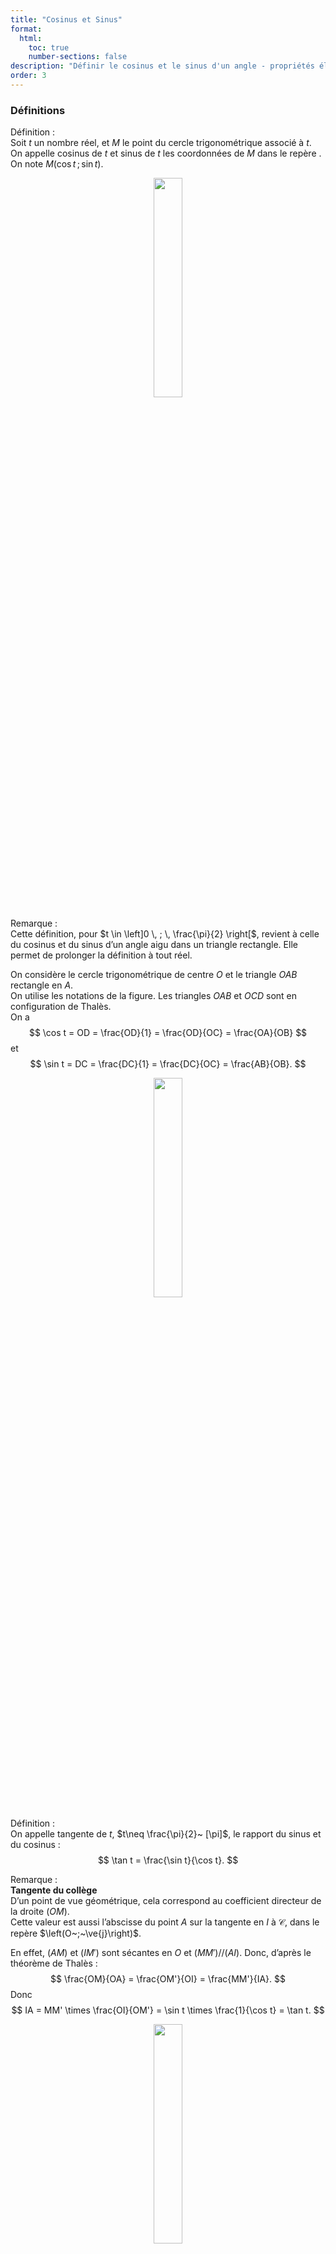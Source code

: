 ```yaml
---
title: "Cosinus et Sinus"
format:
  html:
    toc: true
    number-sections: false
description: "Définir le cosinus et le sinus d'un angle - propriétés élémentaires"
order: 3
---
```


### Définitions

::: {.bloc .def}
<span class="bloc-titre">Définition : </span><br>
Soit $t$ un nombre réel, et $M$ le point du cercle trigonométrique associé à $t$. <br>
On appelle cosinus de $t$ et sinus de $t$ les coordonnées de $M$ dans le repère \Oij.<br>
On note $M(\cos t \, ; \, \sin t)$.

:::


<div style="text-align:center;">
  <img src="../../image/maths/Trigonometrie_def_cos_sin.png" alt="" width="30%"/>
</div>


::: {.bloc .rem}
<span class="bloc-titre">Remarque : </span><br>
Cette définition, pour $t \in \left]0 \, ; \, \frac{\pi}{2} \right[$, revient à celle du cosinus et du sinus d'un angle aigu dans un triangle rectangle. Elle permet de prolonger la définition à tout réel.

On considère le cercle trigonométrique de centre $O$ et le triangle $OAB$ rectangle en $A$. <br>
On utilise les notations de la figure. Les triangles $OAB$ et $OCD$ sont en configuration de Thalès.<br>
On a 
$$
\cos t = OD = \frac{OD}{1} = \frac{OD}{OC} = \frac{OA}{OB}
$$
et 
$$
\sin t = DC = \frac{DC}{1} = \frac{DC}{OC} = \frac{AB}{OB}.
$$

:::


<div style="text-align:center;">
  <img src="../../image/maths/Trigonometrie_def_cos.png" alt="" width="30%"/>
</div>


::: {.bloc .def}
<span class="bloc-titre">Définition : </span><br>
On appelle tangente de $t$, $t\neq \frac{\pi}{2}~ [\pi]$, le rapport du sinus et du cosinus :
$$
\tan t = \frac{\sin t}{\cos t}.
$$

:::


::: {.bloc .rem}
<span class="bloc-titre">Remarque : </span><br>
**Tangente du collège**<br>
D'un point de vue géométrique, cela correspond au coefficient directeur de la droite $(OM)$.<br>
Cette valeur est aussi l'abscisse du point $A$ sur la tangente en $I$ à $\mathscr{C}$, dans le repère $\left(O~;~\ve{j}\right)$.

En effet, $(AM)$ et $(IM')$ sont sécantes en $O$ et $(MM') // (AI)$. Donc, d'après le théorème de Thalès :
$$
\frac{OM}{OA} = \frac{OM'}{OI} = \frac{MM'}{IA}.
$$
Donc 
$$
IA = MM' \times \frac{OI}{OM'} = \sin t \times \frac{1}{\cos t} = \tan t.
$$

:::

<div style="text-align:center;">
  <img src="../../image/maths/Trigonometrie_def_tan.png" alt="" width="30%"/>
</div>

### Valeurs remarquables
::: {.bloc .rem}
Soit $OMI$ un triangle équilatéral et $H$ le projeté orthogonal de $M$ sur $(OI)$. Ainsi, $(MH)$ étant hauteur dans le triangle équilatéral $MOI$, elle est aussi bissectrice de $\widehat{OMI}$. Donc  
$$
\widehat{IMO} = \widehat{MOI} = \frac{\pi}{3}
\quad \text{et} \quad 
\widehat{HMO} = \frac{\pi}{6}.
$$

$H$ étant le pied de la hauteur, il est aussi le milieu de $[OI]$, donc $OH=  \frac{1}{2}$.<br>
De plus, $IMH$ étant rectangle en $H$ et $OM=1$, on déduit du théorème de Pythagore que $MH =  \frac{\sqrt{3}}{2}$. Ainsi : 
$$
\cos \left(\frac{\pi}{3} \right) = \frac{1}{2}
\qquad \text{et} \qquad
\sin \left(\frac{\pi}{3} \right) = \frac{\sqrt{3}}{2}.
$$

On a 
$$
\cos \widehat{MOH}  =\cos \left(\frac{\pi}{3} \right) = \frac{OH}{OM} = \sin \widehat{OMH}  =\sin \left(\frac{\pi}{6} \right).
$$

On en déduit que 
$$
\cos \left(\frac{\pi}{6} \right) = \frac{\sqrt{3}}{2}
\qquad \text{et} \qquad
\sin \left(\frac{\pi}{6} \right) = \frac{1}{2}.
$$

On regroupe les résultats dans le tableau suivant :

|  | $\LH{0}$ | $\LH{\frac{\pi}{6}}$ | $\frac{\pi}{4}$ | $\frac{\pi}{3}$ | $\frac{\pi}{2}$ |
|---|---|---|---|---|---|
| cos | $1$ | $\LH{\frac{\sqrt{3}}{2}}$ | $\frac{\sqrt{2}}{2}$ | $\frac{1}{2}$ | $0$ |
| sin | $0$ | $\frac{1}{2}$ | $\frac{\sqrt{2}}{2}$ | $\LH{\frac{\sqrt{3}}{2}}$ | $1$ |
:::

### Propriétés élémentaires

::: {.bloc .thm}
<span class="bloc-titre">Théorème : </span><br>
Pour tout $\alpha \in \R$ et $k \in \Z$ :
$$
\cos(\alpha + 2 k\pi) =\cos \alpha, \qquad 
\sin(\alpha + 2 k\pi) =\sin \alpha, \qquad 
\cos^2 \alpha + \sin^2 \alpha = 1, \qquad  
-1 \leq \cos  \alpha \leq 1, \qquad 
-1 \leq \sin\alpha \leq 1.
$$

:::

<details class="bloc demo"><summary>Démonstration : </summary>
Immédiat.
</details>

::: {.bloc .ex}
<span class="bloc-titre">Exemple : </span><br>
On donne $\cos  \frac{\pi}{5} =  \frac{\sqrt{5} + 1}{4}$. Déterminer $\sin \frac{\pi}{5}$.
<details class="bloc cor"><summary>Afficher la correction : </summary>

$$\begin{aligned}
\cos^2  \frac{\pi}{5}+\sin^2 \frac{\pi}{5}=1 
&\Longleftrightarrow \sin^2 \frac{\pi}{5}=1-\cos^2 \frac{\pi}{5} \\
&\Longleftrightarrow \sin^2 \frac{\pi}{5}=1-\left( \frac{\sqrt{5} + 1}{4}\right)^2\\
&\Longleftrightarrow \sin^2 \frac{\pi}{5}=1- \frac{5+1+2\sqrt{5}}{16} \\
&\Longleftrightarrow \sin^2 \frac{\pi}{5}=1- \frac{6+2\sqrt{5}}{16}\\
&\Longleftrightarrow \sin^2 \frac{\pi}{5}= \frac{16-6-2\sqrt{5}}{16} \\
&\Longleftrightarrow \sin^2 \frac{\pi}{5}= \frac{10-2\sqrt{5}}{16}.
\end{aligned}
$$
Or $ \frac{\pi}{5} \in \left[0 \, ; \,  \frac{\pi}{2} \right[$, donc $\sin \frac{\pi}{5} > 0$.<br>
Donc 
$$
\sin \frac{\pi}{5} =  \frac{\sqrt{10-2\sqrt{5}}}{4}.
$$
</details>

:::

<div class="nav-pages">
  <a class="prev" href="enroulement.html">⬅️</a>
  <a class="next" href="fct_trigo.html">➡️</a>
</div>
